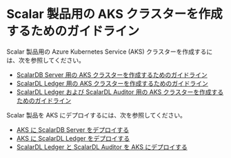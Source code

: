 # Scalar 製品用の AKS クラスターを作成するためのガイドライン


<TranslationBanner />

Scalar 製品用の Azure Kubernetes Service (AKS) クラスターを作成するには、次を参照してください。

* [ScalarDB Server 用の AKS クラスターを作成するためのガイドライン](CreateAKSClusterForScalarDB.mdx)
* [ScalarDL Ledger 用の AKS クラスターを作成するためのガイドライン](CreateAKSClusterForScalarDL.mdx)
* [ScalarDL Ledger および ScalarDL Auditor 用の AKS クラスターを作成するためのガイドライン](CreateAKSClusterForScalarDLAuditor.mdx)

Scalar 製品を AKS にデプロイするには、次を参照してください。

* [AKS に ScalarDB Server をデプロイする](ManualDeploymentGuideScalarDBServerOnAKS.mdx)
* [AKS に ScalarDL Ledger をデプロイする](ManualDeploymentGuideScalarDLOnAKS.mdx)
* [ScalarDL Ledger と ScalarDL Auditor を AKS にデプロイする](ManualDeploymentGuideScalarDLAuditorOnAKS.mdx)
